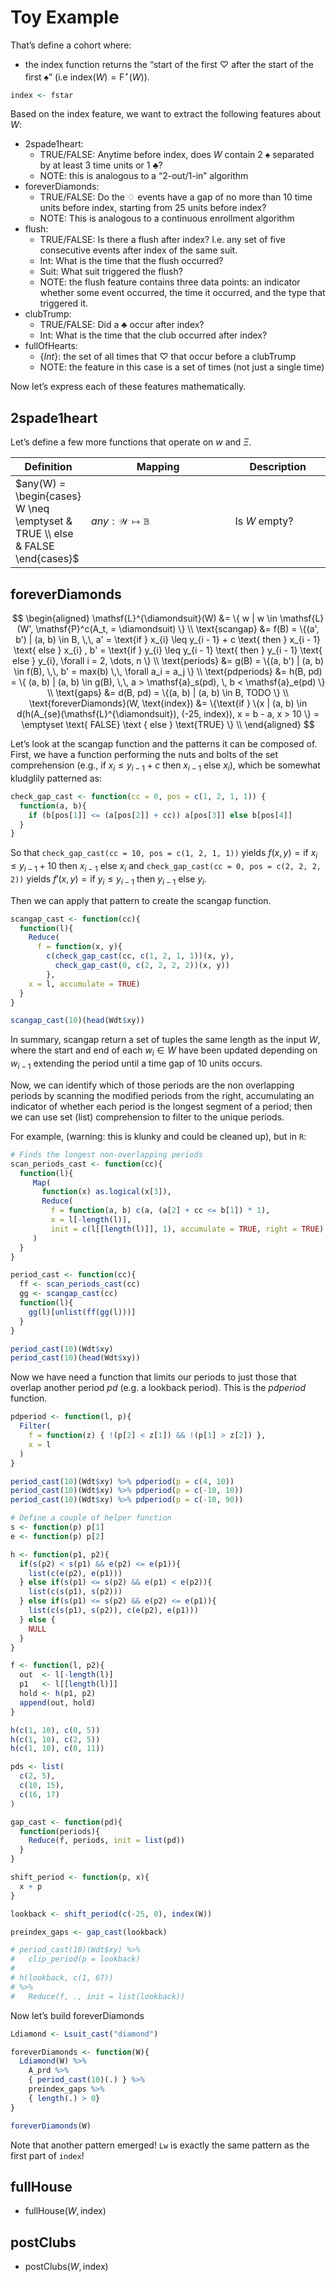 
# Toy Example

That's define a cohort where:

* the index function returns the "start of the first $\heartsuit$ after the start of the first $\spadesuit$" (i.e $\text{index}(W) = \mathsf{F}^{\star}(W)$).

```r
index <- fstar
```

Based on the index feature, we want to extract the following features about $W$:

* 2spade1heart:
  * TRUE/FALSE: Anytime before index, does $W$ contain 2 $\spadesuit$ separated by at least 3 time units or 1 $\clubsuit$?
  * NOTE: this is analogous to a "2-out/1-in" algorithm
* foreverDiamonds:
  * TRUE/FALSE: Do the $\diamondsuit$ events have a gap of no more than 10 time units before index, starting from 25 units before index?
  * NOTE: This is analogous to a continuous enrollment algorithm
* flush: 
  * TRUE/FALSE: Is there a flush after index? I.e. any set of five consecutive events after index of the same suit.
  * Int: What is the time that the flush occurred?
  * Suit: What suit triggered the flush?
  * NOTE: the flush feature contains three data points: an indicator whether some event occurred, the time it occurred, and the type that triggered it.
* clubTrump:
  * TRUE/FALSE: Did a $\clubsuit$ occur after index?
  * Int: What is the time that the club occurred after index?
* fullOfHearts:
  * $\{Int\}$: the set of all times that $\heartsuit$ that occur before a clubTrump
  * NOTE: the feature in this case is a set of times (not just a single time)

Now let's express each of these features mathematically.


## 2spade1heart

Let's define a few more functions that operate on $w$ and $\Xi$.

| Definition     | Mapping                      | Description        |
| ------------   | ---------------------------- | ------------------ |
| $any(W) = \begin{cases} W \neq \emptyset & TRUE \\ else & FALSE \end{cases}$  | $any : \mathcal{W} \mapsto \mathbb{B}$ | Is $W$ empty? | 




## foreverDiamonds


$$
\begin{aligned}
\mathsf{L}^{\diamondsuit}(W) &= \{ w | w \in \mathsf{L}(W', \mathsf{P}^c(A_t, = \diamondsuit)  \} \\
\text{scangap} &= f(B) = \{(a', b') | (a, b) \in B, \,\, a' = \text{if }  x_{i} \leq y_{i - 1} + c \text{ then } x_{i - 1} \text{ else } x_{i} , b' = \text{if }  y_{i} \leq y_{i - 1} \text{ then } y_{i - 1} \text{ else } y_{i}, \forall i = 2, \dots, n  \} \\
\text{periods} &= g(B) = \{(a, b') | (a, b) \in f(B), \,\, b' = max(b) \,\, \forall a_i = a_j \} \\
\text{pdperiods} &= h(B, pd) = \{ (a, b) | (a, b) \in g(B), \,\, a > \mathsf{a}_s(pd), \, b < \mathsf{a}_e(pd) \} \\
\text{gaps} &= d(B, pd) = \{(a, b) | (a, b) \in B, TODO  \} \\
\text{foreverDiamonds}(W, \text{index}) &= \{\text{if } \{x | (a, b) \in d(h(A_{se}(\mathsf{L}^{\diamondsuit}), (-25, index)), x = b - a, x > 10 \} = \emptyset \text{ FALSE} \text { else } \text{TRUE} \} \\
\end{aligned}
$$

Let's look at the $\text{scangap}$ function and the patterns it can be composed of. First, we have a function performing the nuts and bolts of the set comprehension (e.g., $\text{if }  x_{i} \leq y_{i - 1} + c \text{ then } x_{i - 1} \text{ else } x_{i}$), which be somewhat kludglily patterned as:

```r
check_gap_cast <- function(cc = 0, pos = c(1, 2, 1, 1)) {
  function(a, b){
    if (b[pos[1]] <= (a[pos[2]] + cc)) a[pos[3]] else b[pos[4]]
  }
}
```

So that `check_gap_cast(cc = 10, pos = c(1, 2, 1, 1))` yields $f(x, y) = \text{if }  x_{i} \leq y_{i - 1} + 10 \text{ then } x_{i - 1} \text{ else } x_{i}$ and `check_gap_cast(cc = 0, pos = c(2, 2, 2, 2))` yields $f'(x, y) = \text{if }  y_{i} \leq y_{i - 1} \text{ then } y_{i - 1} \text{ else } y_{i}$.

Then we can apply that pattern to create the scangap function.

```r
scangap_cast <- function(cc){
  function(l){
    Reduce(
      f = function(x, y){
        c(check_gap_cast(cc, c(1, 2, 1, 1))(x, y), 
          check_gap_cast(0, c(2, 2, 2, 2))(x, y))
        },
    x = l, accumulate = TRUE)
  }
}

scangap_cast(10)(head(Wdt$xy))
```

In summary, scangap return a set of tuples the same length as the input $W$, where the start and end of each $w_i \in W$ have been updated depending on $w_{i - 1}$ extending the period until a time gap of 10 units occurs.

Now, we can identify which of those periods are the non overlapping periods by scanning the modified periods from the right, accumulating an indicator of whether each period is the longest segment of a period; then we can use set (list) comprehension to filter to the unique periods.

For example, (warning: this is klunky and could be cleaned up), but in `R`:

```r
# Finds the longest non-overlapping periods
scan_periods_cast <- function(cc){
  function(l){
     Map(
       function(x) as.logical(x[3]),
       Reduce(
         f = function(a, b) c(a, (a[2] + cc <= b[1]) * 1),
         x = l[-length(l)],
         init = c(l[[length(l)]], 1), accumulate = TRUE, right = TRUE)
     )
  }
}

period_cast <- function(cc){
  ff <- scan_periods_cast(cc)
  gg <- scangap_cast(cc)
  function(l){
    gg(l)[unlist(ff(gg(l)))]
  }
}

period_cast(10)(Wdt$xy)
period_cast(10)(head(Wdt$xy))
```

Now we have need a function that limits our periods to just those that overlap another period $pd$ (e.g. a lookback period). This is the $pdperiod$ function.

```r
pdperiod <- function(l, p){
  Filter(
    f = function(z) { !(p[2] < z[1]) && !(p[1] > z[2]) },
    x = l
  )  
}

period_cast(10)(Wdt$xy) %>% pdperiod(p = c(4, 10))
period_cast(10)(Wdt$xy) %>% pdperiod(p = c(-10, 10))
period_cast(10)(Wdt$xy) %>% pdperiod(p = c(-10, 90))
```

```r
# Define a couple of helper function
s <- function(p) p[1]
e <- function(p) p[2]

h <- function(p1, p2){
  if(s(p2) < s(p1) && e(p2) <= e(p1)){
    list(c(e(p2), e(p1)))
  } else if(s(p1) <= s(p2) && e(p1) < e(p2)){
    list(c(s(p1), s(p2)))
  } else if(s(p1) <= s(p2) && e(p2) <= e(p1)){
    list(c(s(p1), s(p2)), c(e(p2), e(p1)))
  } else {
    NULL
  }
}

f <- function(l, p2){
  out  <- l[-length(l)]
  p1   <- l[[length(l)]]
  hold <- h(p1, p2)
  append(out, hold)
}

h(c(1, 10), c(0, 5))
h(c(1, 10), c(2, 5))
h(c(1, 10), c(0, 11))

pds <- list(
  c(2, 5),
  c(10, 15),
  c(16, 17)
)

gap_cast <- function(pd){
  function(periods){
    Reduce(f, periods, init = list(pd))
  }
}


```


```r
shift_period <- function(p, x){
  x + p
}

lookback <- shift_period(c(-25, 0), index(W))

preindex_gaps <- gap_cast(lookback)

# period_cast(10)(Wdt$xy) %>% 
#   clip_period(p = lookback) 
# 
# h(lookback, c(1, 67))
# %>%
#   Reduce(f, ., init = list(lookback))
```


Now let's build foreverDiamonds
```r
Ldiamond <- Lsuit_cast("diamond")

foreverDiamonds <- function(W){
  Ldiamond(W) %>% 
    A_prd %>% 
    { period_cast(10)(.) } %>%
    preindex_gaps %>%
    { length(.) > 0}
}

foreverDiamonds(W)
```

Note that another pattern emerged! `Lw` is exactly the same pattern as the first part of `index`! 

## fullHouse

* $\text{fullHouse}(W, \text{index})$

## postClubs

* $\text{postClubs}(W, \text{index})$

